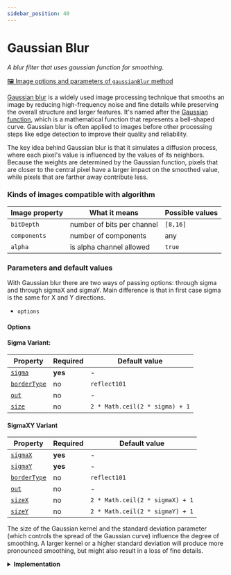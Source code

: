 ```yaml
---
sidebar_position: 40
---
```



# Gaussian Blur

_A blur filter that uses gaussian function for smoothing._

[🖼️ Image options and parameters of `gaussianBlur` method](https://api.image-js.org/classes/index.Image.html#gaussianBlur 'link on github io')

[Gaussian blur](https://en.wikipedia.org/wiki/Gaussian_blur 'Wikipedia link on gaussian blur') is a widely used image processing technique that smooths an image by reducing high-frequency noise and fine details while preserving the overall structure and larger features. It's named after the [Gaussian function](https://en.wikipedia.org/wiki/Gaussian_function 'wikipedia link on gaussian function'), which is a mathematical function that represents a bell-shaped curve. Gaussian blur is often applied to images before other processing steps like edge detection to improve their quality and reliability.

The key idea behind Gaussian blur is that it simulates a diffusion process, where each pixel's value is influenced by the values of its neighbors. Because the weights are determined by the Gaussian function, pixels that are closer to the central pixel have a larger impact on the smoothed value, while pixels that are farther away contribute less.

<GaussianBlurDemo />

### Kinds of images compatible with algorithm

| Image property | What it means              | Possible values |
| -------------- | -------------------------- | --------------- |
| `bitDepth`     | number of bits per channel | `[8,16]`        |
| `components`   | number of components       | any             |
| `alpha`        | is alpha channel allowed   | `true`          |

### Parameters and default values

With Gaussian blur there are two ways of passing options: through sigma and through sigmaX and sigmaY. Main difference is that in first case sigma is the same for X and Y directions.

- `options`

#### Options

#### Sigma Variant:

| Property                                                                                           | Required | Default value                  |
| -------------------------------------------------------------------------------------------------- | -------- | ------------------------------ |
| [`sigma`](https://api.image-js.org/interfaces/index.GaussianBlurSigmaOptions.html#sigma)           | **yes**  | -                              |
| [`borderType`](https://api.image-js.org/interfaces/index.GaussianBlurSigmaOptions.html#borderType) | no       | `reflect101`                   |
| [`out`](https://api.image-js.org/interfaces/index.GaussianBlurSigmaOptions.html#out)               | no       | -                              |
| [`size`](https://api.image-js.org/interfaces/index.GaussianBlurSigmaOptions.html#size)             | no       | `2 * Math.ceil(2 * sigma) + 1` |

#### SigmaXY Variant

| Property                                                                                        | Required | Default value                   |
| ----------------------------------------------------------------------------------------------- | -------- | ------------------------------- |
| [`sigmaX`](https://api.image-js.org/interfaces/index.GaussianBlurXYOptions.html#sigmaX)         | **yes**  | -                               |
| [`sigmaY`](https://api.image-js.org/interfaces/index.GaussianBlurXYOptions.html#sigmaY)         | **yes**  | -                               |
| [`borderType`](https://api.image-js.org/interfaces/index.GaussianBlurXYOptions.html#borderType) | no       | `reflect101`                    |
| [`out`](https://api.image-js.org/interfaces/index.GaussianBlurXYOptions.html#out)               | no       | -                               |
| [`sizeX`](https://api.image-js.org/interfaces/index.GaussianBlurXYOptions.html#sizeX)           | no       | `2 * Math.ceil(2 * sigmaX) + 1` |
| [`sizeY`](https://api.image-js.org/interfaces/index.GaussianBlurXYOptions.html#sizeY)           | no       | `2 * Math.ceil(2 * sigmaY) + 1` |

The size of the Gaussian kernel and the standard deviation parameter (which controls the spread of the Gaussian curve) influence the degree of smoothing. A larger kernel or a higher standard deviation will produce more pronounced smoothing, but might also result in a loss of fine details.

<details>
<summary>
<b>Implementation</b>
 </summary>

Here's how Gaussian blur is implemented in ImageJS:

_Kernel Definition_: The core concept of Gaussian blur involves [convolving](../../glossary#convolution 'glossary link on convolution') the image with a Gaussian [kernel](../../glossary.md#kernel 'glossary link on kernel'), also known as a Gaussian filter or mask. This kernel's values are arranged in a way that creates a symmetric, bell-shaped pattern around the center of the kernel to approximate Gaussian function.

_Convolution Operation_: The Gaussian kernel is applied to the image using a convolution operation. This involves placing the kernel's center over each pixel in the image and performing element-wise multiplication of the kernel's values with the corresponding pixel values in the neighborhood. The results of these multiplications are summed up to compute the new value for the central pixel.

_Weighted Averaging_: The Gaussian kernel values create a weighting scheme that favors pixels closer to the center of the kernel and decreases the influence of pixels farther away. This is because the Gaussian function is symmetrically distributed around its center, resulting in stronger weights for nearby pixels and weaker weights for distant ones.

_Smoothing Effect_: As the convolution operation is applied across the entire image, each pixel's value is replaced with a weighted average of its neighboring pixels' values. This process effectively reduces the intensity variations caused by noise and fine details, resulting in a smoothed version of the image.

</details>
